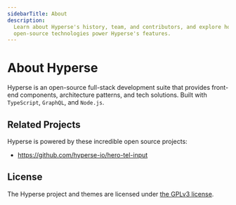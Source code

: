 ```yaml
---
sidebarTitle: About
description:
  Learn about Hyperse's history, team, and contributors, and explore how
  open-source technologies power Hyperse's features.
---
```


# About Hyperse

Hyperse is an open-source full-stack development suite that provides front-end components, architecture patterns, and tech solutions. Built with `TypeScript`, `GraphQL`, and `Node.js`.

## Related Projects

Hyperse is powered by these incredible open source projects:

- https://github.com/hyperse-io/hero-tel-input

## License

The Hyperse project and themes are licensed under
[the GPLv3 license](https://github.com/hyperse-io/hero-tel-input/blob/main/LICENSE.md).
